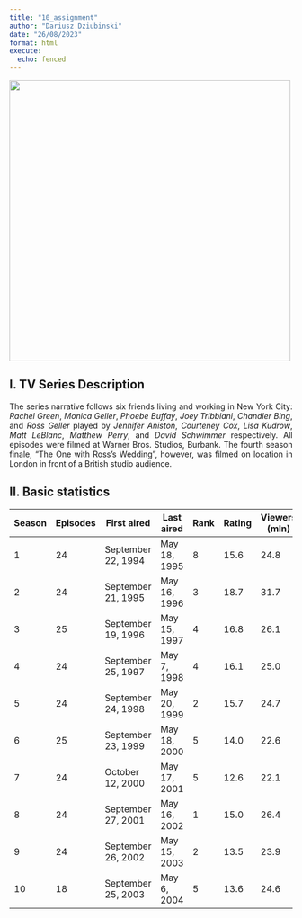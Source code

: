 ```yaml
---
title: "10_assignment"
author: "Dariusz Dziubinski"
date: "26/08/2023"
format: html
execute:
  echo: fenced
---
```


<div class="figure">
  <p class="caption"></p>
  <img src="https://upload.wikimedia.org/wikipedia/commons/b/bc/Friends_logo.svg" alt="" width="500">
</div>

## **I. TV Series Description**

::: {style="text-align: justify"}
The series narrative follows six friends living and working in New York City: *Rachel Green*, *Monica Geller*, *Phoebe Buffay*, *Joey Tribbiani*, *Chandler Bing*, and *Ross Geller* played by *Jennifer Aniston*, *Courteney Cox*, *Lisa Kudrow*, *Matt LeBlanc*, *Matthew Perry*, and *David Schwimmer* respectively. All episodes were filmed at Warner Bros. Studios, Burbank. The fourth season finale, "The One with Ross's Wedding", however, was filmed on location in London in front of a British studio audience.
:::
 
## **II. Basic statistics**

| Season | Episodes | First aired        | Last aired       | Rank | Rating | Viewers (mln) |
|--------|----------|--------------------|------------------|------|--------|---------------|
| 1      | 24       | September 22, 1994 | May 18, 1995     | 8    | 15.6   | 24.8          |
| 2      | 24       | September 21, 1995 | May 16, 1996     | 3    | 18.7   | 31.7          |
| 3      | 25       | September 19, 1996 | May 15, 1997     | 4    | 16.8   | 26.1          |
| 4      | 24       | September 25, 1997 | May 7, 1998      | 4    | 16.1   | 25.0          |
| 5      | 24       | September 24, 1998 | May 20, 1999     | 2    | 15.7   | 24.7          |
| 6      | 25       | September 23, 1999 | May 18, 2000     | 5    | 14.0   | 22.6          |
| 7      | 24       | October 12, 2000   | May 17, 2001     | 5    | 12.6   | 22.1          |
| 8      | 24       | September 27, 2001 | May 16, 2002     | 1    | 15.0   | 26.4          |
| 9      | 24       | September 26, 2002 | May 15, 2003     | 2    | 13.5   | 23.9          |
| 10     | 18       | September 25, 2003 | May 6, 2004      | 5    | 13.6   | 24.6          |

 